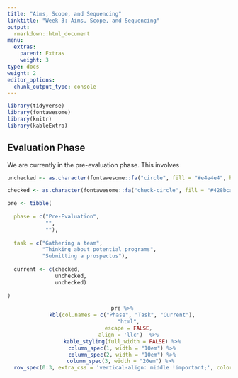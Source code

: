 ```yaml
---
title: "Aims, Scope, and Sequencing"
linktitle: "Week 3: Aims, Scope, and Sequencing"
output:
  rmarkdown::html_document
menu:
  extras:
    parent: Extras
    weight: 3
type: docs
weight: 2
editor_options: 
  chunk_output_type: console
---
```



<style>
td, th, tr, table {
    border: 0 !important;
    border-spacing:0 !important;
  }
</style>

```r
library(tidyverse)
library(fontawesome)
library(knitr)
library(kableExtra)
```

## Evaluation Phase
We are currently in the pre-evaluation phase. This involves

```r

unchecked <- as.character(fontawesome::fa("circle", fill = "#e4e4e4", height = "15px"))

checked <- as.character(fontawesome::fa("check-circle", fill = "#428bca", height = "15px"))

pre <- tibble(
  
  phase = c("Pre-Evaluation",
            "",
            ""),
  
  task = c("Gathering a team",
           "Thinking about potential programs",
           "Submitting a prospectus"),
  
  current <- c(checked,
               unchecked,
               unchecked)
  
)

```

<center>
```r
  pre %>%
  kbl(col.names = c("Phase", "Task", "Current"),
      "html",
      escape = FALSE,
      align = 'llc')  %>%
  kable_styling(full_width = FALSE) %>%
  column_spec(1, width = "10em") %>%
  column_spec(2, width = "10em") %>%
  column_spec(3, width = "20em") %>% 
  row_spec(0:3, extra_css = 'vertical-align: middle !important;', color = "#ffffff", background = "transparent") 
```
</center>
